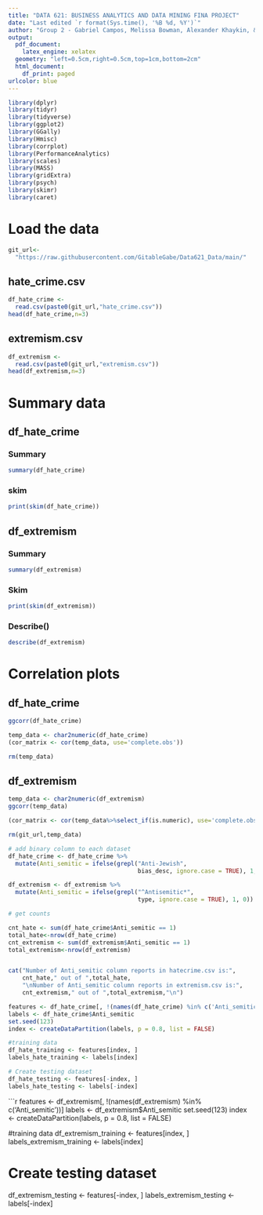 ```yaml
---
title: "DATA 621: BUSINESS ANALYTICS AND DATA MINING FINA PROJECT"
date: "Last edited `r format(Sys.time(), '%B %d, %Y')`"
author: "Group 2 - Gabriel Campos, Melissa Bowman, Alexander Khaykin, & Jennifer Abinette"
output:
  pdf_document:
    latex_engine: xelatex
  geometry: "left=0.5cm,right=0.5cm,top=1cm,bottom=2cm"
  html_document:
    df_print: paged
urlcolor: blue
---
```



```r
library(dplyr)
library(tidyr)
library(tidyverse)
library(ggplot2)
library(GGally)
library(Hmisc)
library(corrplot)
library(PerformanceAnalytics)
library(scales)
library(MASS)
library(gridExtra)
library(psych)
library(skimr)
library(caret)
```


# **Load the data**

```r
git_url<-
  "https://raw.githubusercontent.com/GitableGabe/Data621_Data/main/"

```

## hate_crime.csv

```r

df_hate_crime <- 
  read.csv(paste0(git_url,"hate_crime.csv"))
head(df_hate_crime,n=3)

```

## extremism.csv

```r

df_extremism <- 
  read.csv(paste0(git_url,"extremism.csv"))
head(df_extremism,n=3)

```

# Summary data

## df_hate_crime


### Summary
```r
summary(df_hate_crime)
```
### skim

```r
print(skim(df_hate_crime))
```


## df_extremism

### Summary

```r
summary(df_extremism)
```

### Skim

```r
print(skim(df_extremism))
```

### Describe()

```r
describe(df_extremism)
```

# Correlation plots

## df_hate_crime

```r
ggcorr(df_hate_crime)
```

```r
temp_data <- char2numeric(df_hate_crime)
(cor_matrix <- cor(temp_data, use='complete.obs'))
```

```r
rm(temp_data)
```


## df_extremism

```r
temp_data <- char2numeric(df_extremism)
ggcorr(temp_data)
```

```r
(cor_matrix <- cor(temp_data%>%select_if(is.numeric), use='complete.obs'))
```


```r
rm(git_url,temp_data)
```



```r

# add binary column to each dataset
df_hate_crime <- df_hate_crime %>%
  mutate(Anti_semitic = ifelse(grepl("Anti-Jewish",
                                     bias_desc, ignore.case = TRUE), 1, 0))

df_extremism <- df_extremism %>%
  mutate(Anti_semitic = ifelse(grepl("^Antisemitic*",
                                     type, ignore.case = TRUE), 1, 0))

# get counts

cnt_hate <- sum(df_hate_crime$Anti_semitic == 1)
total_hate<-nrow(df_hate_crime)
cnt_extremism <- sum(df_extremism$Anti_semitic == 1)
total_extremism<-nrow(df_extremism)


cat("Number of Anti_semitic column reports in hatecrime.csv is:",
    cnt_hate," out of ",total_hate,
    "\nNumber of Anti_semitic column reports in extremism.csv is:",
    cnt_extremism," out of ",total_extremism,"\n")

```

```r
features <- df_hate_crime[, !(names(df_hate_crime) %in% c('Anti_semitic'))]
labels <- df_hate_crime$Anti_semitic
set.seed(123)
index <- createDataPartition(labels, p = 0.8, list = FALSE)

#training data
df_hate_training <- features[index, ]
labels_hate_training <- labels[index]

# Create testing dataset
df_hate_testing <- features[-index, ]
labels_hate_testing <- labels[-index]
```

```r
features <- df_extremism[, !(names(df_extremism) %in% c('Anti_semitic'))]
labels <- df_extremism$Anti_semitic
set.seed(123)
index <- createDataPartition(labels, p = 0.8, list = FALSE)

#training data
df_extremism_training <- features[index, ]
labels_extremism_training <- labels[index]

# Create testing dataset
df_extremism_testing <- features[-index, ]
labels_extremism_testing <- labels[-index]